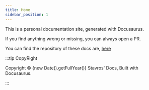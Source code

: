```yaml
---
title: Home
sidebar_position: 1
---
```


This is a personal documentation site, generated with Docusaurus.

If you find anything wrong or missing, you can always open a PR.

You can find the repository of these docs are, [here](https://github.com/stavros-k/docs)

:::tip CopyRight

Copyright © {new Date().getFullYear()} Stavros' Docs, Built with Docusaurus.

:::
